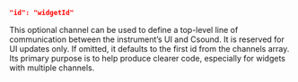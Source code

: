 ```json
"id": "widgetId"
```

This optional channel can be used to define a top-level line of communication between the instrument’s UI and Csound. It is reserved for UI updates only. If omitted, it defaults to the first id from the channels array. Its primary purpose is to help produce clearer code, especially for widgets with multiple channels.
